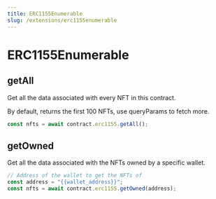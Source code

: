 ```yaml
---
title: ERC1155Enumerable
slug: /extensions/erc1155enumerable
---
```


# ERC1155Enumerable

## getAll

Get all the data associated with every NFT in this contract.

By default, returns the first 100 NFTs, use queryParams to fetch more.

```javascript
const nfts = await contract.erc1155.getAll();
```

## getOwned

Get all the data associated with the NFTs owned by a specific wallet.

```javascript
// Address of the wallet to get the NFTs of
const address = "{{wallet_address}}";
const nfts = await contract.erc1155.getOwned(address);
```
